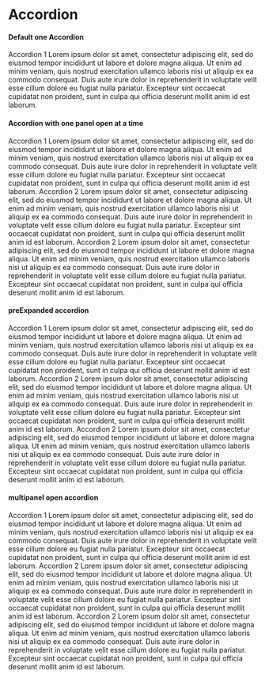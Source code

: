 
<Meta title='Design System/Components/Accordion' component={Accordion} />

# Accordion

#### Default one Accordion

<Canvas>
	<Story name='accordion'>
		<Accordion>
			<Accordion.Item key={1}>
				<Accordion.Heading>Accordion 1</Accordion.Heading>
				<Accordion.Description>
					Lorem ipsum dolor sit amet, consectetur adipiscing elit, sed do
					eiusmod tempor incididunt ut labore et dolore magna aliqua. Ut enim ad
					minim veniam, quis nostrud exercitation ullamco laboris nisi ut
					aliquip ex ea commodo consequat. Duis aute irure dolor in
					reprehenderit in voluptate velit esse cillum dolore eu fugiat nulla
					pariatur. Excepteur sint occaecat cupidatat non proident, sunt in
					culpa qui officia deserunt mollit anim id est laborum.
				</Accordion.Description>
			</Accordion.Item>
		</Accordion>
	</Story>
</Canvas>

#### Accordion with one panel open at a time

<Canvas>
	<Story name='single at a time accordion'>
		<Accordion>
			<Accordion.Item>
				<Accordion.Heading>Accordion 1</Accordion.Heading>
				<Accordion.Description>
					Lorem ipsum dolor sit amet, consectetur adipiscing elit, sed do
					eiusmod tempor incididunt ut labore et dolore magna aliqua. Ut enim ad
					minim veniam, quis nostrud exercitation ullamco laboris nisi ut
					aliquip ex ea commodo consequat. Duis aute irure dolor in
					reprehenderit in voluptate velit esse cillum dolore eu fugiat nulla
					pariatur. Excepteur sint occaecat cupidatat non proident, sunt in
					culpa qui officia deserunt mollit anim id est laborum.
				</Accordion.Description>
			</Accordion.Item>
			<Accordion.Item>
				<Accordion.Heading>Accordion 2</Accordion.Heading>
				<Accordion.Description>
					Lorem ipsum dolor sit amet, consectetur adipiscing elit, sed do
					eiusmod tempor incididunt ut labore et dolore magna aliqua. Ut enim ad
					minim veniam, quis nostrud exercitation ullamco laboris nisi ut
					aliquip ex ea commodo consequat. Duis aute irure dolor in
					reprehenderit in voluptate velit esse cillum dolore eu fugiat nulla
					pariatur. Excepteur sint occaecat cupidatat non proident, sunt in
					culpa qui officia deserunt mollit anim id est laborum.
				</Accordion.Description>
			</Accordion.Item>
			<Accordion.Item>
				<Accordion.Heading>Accordion 2</Accordion.Heading>
				<Accordion.Description>
					Lorem ipsum dolor sit amet, consectetur adipiscing elit, sed do
					eiusmod tempor incididunt ut labore et dolore magna aliqua. Ut enim ad
					minim veniam, quis nostrud exercitation ullamco laboris nisi ut
					aliquip ex ea commodo consequat. Duis aute irure dolor in
					reprehenderit in voluptate velit esse cillum dolore eu fugiat nulla
					pariatur. Excepteur sint occaecat cupidatat non proident, sunt in
					culpa qui officia deserunt mollit anim id est laborum.
				</Accordion.Description>
			</Accordion.Item>
		</Accordion>
	</Story>
</Canvas>

#### preExpanded accordion

<Canvas>
	<Story name='preExpanded accordion'>
		<Accordion multiple>
			<Accordion.Item key={1} alwaysOpen>
				<Accordion.Heading>Accordion 1</Accordion.Heading>
				<Accordion.Description>
					Lorem ipsum dolor sit amet, consectetur adipiscing elit, sed do
					eiusmod tempor incididunt ut labore et dolore magna aliqua. Ut enim ad
					minim veniam, quis nostrud exercitation ullamco laboris nisi ut
					aliquip ex ea commodo consequat. Duis aute irure dolor in
					reprehenderit in voluptate velit esse cillum dolore eu fugiat nulla
					pariatur. Excepteur sint occaecat cupidatat non proident, sunt in
					culpa qui officia deserunt mollit anim id est laborum.
				</Accordion.Description>
			</Accordion.Item>
			<Accordion.Item key={2}>
				<Accordion.Heading>Accordion 2</Accordion.Heading>
				<Accordion.Description>
					Lorem ipsum dolor sit amet, consectetur adipiscing elit, sed do
					eiusmod tempor incididunt ut labore et dolore magna aliqua. Ut enim ad
					minim veniam, quis nostrud exercitation ullamco laboris nisi ut
					aliquip ex ea commodo consequat. Duis aute irure dolor in
					reprehenderit in voluptate velit esse cillum dolore eu fugiat nulla
					pariatur. Excepteur sint occaecat cupidatat non proident, sunt in
					culpa qui officia deserunt mollit anim id est laborum.
				</Accordion.Description>
			</Accordion.Item>
			<Accordion.Item key={3}>
				<Accordion.Heading>Accordion 2</Accordion.Heading>
				<Accordion.Description>
					Lorem ipsum dolor sit amet, consectetur adipiscing elit, sed do
					eiusmod tempor incididunt ut labore et dolore magna aliqua. Ut enim ad
					minim veniam, quis nostrud exercitation ullamco laboris nisi ut
					aliquip ex ea commodo consequat. Duis aute irure dolor in
					reprehenderit in voluptate velit esse cillum dolore eu fugiat nulla
					pariatur. Excepteur sint occaecat cupidatat non proident, sunt in
					culpa qui officia deserunt mollit anim id est laborum.
				</Accordion.Description>
			</Accordion.Item>
		</Accordion>
	</Story>
</Canvas>

#### multipanel open accordion

<Canvas>
	<Story name='multiOpen accordion'>
		<Accordion multiple>
			<Accordion.Item key={1}>
				<Accordion.Heading>Accordion 1</Accordion.Heading>
				<Accordion.Description>
					Lorem ipsum dolor sit amet, consectetur adipiscing elit, sed do
					eiusmod tempor incididunt ut labore et dolore magna aliqua. Ut enim ad
					minim veniam, quis nostrud exercitation ullamco laboris nisi ut
					aliquip ex ea commodo consequat. Duis aute irure dolor in
					reprehenderit in voluptate velit esse cillum dolore eu fugiat nulla
					pariatur. Excepteur sint occaecat cupidatat non proident, sunt in
					culpa qui officia deserunt mollit anim id est laborum.
				</Accordion.Description>
			</Accordion.Item>
			<Accordion.Item key={2}>
				<Accordion.Heading>Accordion 2</Accordion.Heading>
				<Accordion.Description>
					Lorem ipsum dolor sit amet, consectetur adipiscing elit, sed do
					eiusmod tempor incididunt ut labore et dolore magna aliqua. Ut enim ad
					minim veniam, quis nostrud exercitation ullamco laboris nisi ut
					aliquip ex ea commodo consequat. Duis aute irure dolor in
					reprehenderit in voluptate velit esse cillum dolore eu fugiat nulla
					pariatur. Excepteur sint occaecat cupidatat non proident, sunt in
					culpa qui officia deserunt mollit anim id est laborum.
				</Accordion.Description>
			</Accordion.Item>
			<Accordion.Item key={3}>
				<Accordion.Heading>Accordion 2</Accordion.Heading>
				<Accordion.Description>
					Lorem ipsum dolor sit amet, consectetur adipiscing elit, sed do
					eiusmod tempor incididunt ut labore et dolore magna aliqua. Ut enim ad
					minim veniam, quis nostrud exercitation ullamco laboris nisi ut
					aliquip ex ea commodo consequat. Duis aute irure dolor in
					reprehenderit in voluptate velit esse cillum dolore eu fugiat nulla
					pariatur. Excepteur sint occaecat cupidatat non proident, sunt in
					culpa qui officia deserunt mollit anim id est laborum.
				</Accordion.Description>
			</Accordion.Item>
		</Accordion>
	</Story>
</Canvas>
